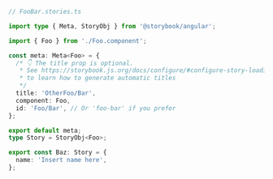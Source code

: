 ```ts
// FooBar.stories.ts

import type { Meta, StoryObj } from '@storybook/angular';

import { Foo } from './Foo.component';

const meta: Meta<Foo> = {
  /* 👇 The title prop is optional.
   * See https://storybook.js.org/docs/configure/#configure-story-loading
   * to learn how to generate automatic titles
   */
  title: 'OtherFoo/Bar',
  component: Foo,
  id: 'Foo/Bar', // Or 'foo-bar' if you prefer
};

export default meta;
type Story = StoryObj<Foo>;

export const Baz: Story = {
  name: 'Insert name here',
};
```
